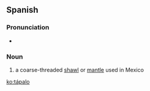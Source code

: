 ==Spanish==

===Pronunciation===
* {{IPA|/ˈta.pa.lo/|lang=es}}

===Noun===
{{es-noun|m}}

# a coarse-threaded [[shawl]] or [[mantle]] used in Mexico

[[ko:tápalo]]